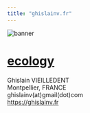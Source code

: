 ```yaml
---
title: "ghislainv.fr"
---
```


<img class="banner" src="images/Canigou_banner.jpg" alt="banner">

# [ecology](https://ecology.ghislainv.fr) 

Ghislain VIEILLEDENT<br>
Montpellier, FRANCE<br>
ghislainv(at)gmail(dot)com<br>
<https://ghislainv.fr><br>